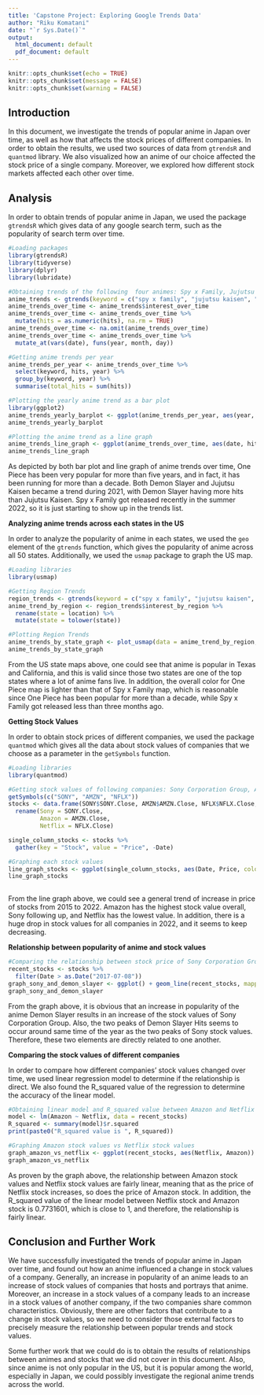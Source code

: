 ```yaml
---
title: 'Capstone Project: Exploring Google Trends Data'
author: "Riku Komatani"
date: "`r Sys.Date()`"
output:
  html_document: default
  pdf_document: default
---
```


```r
knitr::opts_chunk$set(echo = TRUE)
knitr::opts_chunk$set(message = FALSE)
knitr::opts_chunk$set(warning = FALSE)
```

## Introduction
In this document, we investigate the trends of popular anime in Japan over time, as well as how that affects the stock prices of different companies. In order to obtain the results, we used two sources of data from `gtrendsR` and `quantmod` library. We also visualized how an anime of our choice affected the stock price of a single company. Moreover, we explored how different stock markets affected each other over time.   


## Analysis
In order to obtain trends of popular anime in Japan, we used the package `gtrendsR` which gives data of any google search term, such as the popularity of search term over time. 

```r
#Loading packages
library(gtrendsR)
library(tidyverse)
library(dplyr)
library(lubridate)

```

```r
#Obtaining trends of the following  four animes: Spy x Family, Jujutsu Kaisen, Demon Slayer, One Piece.
anime_trends <- gtrends(keyword = c("spy x family", "jujutsu kaisen", "demon slayer", "one piece"))
anime_trends_over_time <- anime_trends$interest_over_time
anime_trends_over_time <- anime_trends_over_time %>%
  mutate(hits = as.numeric(hits), na.rm = TRUE)
anime_trends_over_time <- na.omit(anime_trends_over_time)
anime_trends_over_time <- anime_trends_over_time %>%
  mutate_at(vars(date), funs(year, month, day))
```

```r
#Getting anime trends per year
anime_trends_per_year <- anime_trends_over_time %>%
  select(keyword, hits, year) %>%
  group_by(keyword, year) %>%
  summarise(total_hits = sum(hits))

#Plotting the yearly anime trend as a bar plot
library(ggplot2)
anime_trends_yearly_barplot <- ggplot(anime_trends_per_year, aes(year, total_hits, fill = keyword)) + geom_bar(stat = "identity") + facet_wrap(~keyword) + labs(title = "Anime Trends Per Year", y = "Total Hits", x = "Year") 
anime_trends_yearly_barplot

```
```r
#Plotting the anime trend as a line graph
anime_trends_line_graph <- ggplot(anime_trends_over_time, aes(date, hits, group = keyword, colour = keyword)) + geom_line(size = 1) + labs(title = "Anime Trends Over Time", x = "Year", y = "Hits (Normalized between 0 and 100)")
anime_trends_line_graph
```

As depicted by both bar plot and line graph of anime trends over time, One Piece has been very popular for more than five years, and in fact, it has been running for more than a decade. Both Demon Slayer and Jujutsu Kaisen became a trend during 2021, with Demon Slayer having more hits than Jujutsu Kaisen. Spy x Family got released recently in the summer 2022, so it is just starting to show up in the trends list.

**Analyzing anime trends across each states in the US**

In order to analyze the popularity of anime in each states, we used the `geo` element of the `gtrends` function, which gives the popularity of anime across all 50 states. Additionally, we used the `usmap` package to graph the US map.

```r
#Loading libraries
library(usmap)

#Getting Region Trends
region_trends <- gtrends(keyword = c("spy x family", "jujutsu kaisen", "demon slayer", "one piece"), geo = "US")
anime_trend_by_region <- region_trends$interest_by_region %>%
  rename(state = location) %>%
  mutate(state = tolower(state))

#Plotting Region Trends
anime_trends_by_state_graph <- plot_usmap(data = anime_trend_by_region, values = "hits", color = "red") + scale_fill_continuous(name = "Anime Hits") + facet_wrap(~keyword) + theme(legend.position = "right") + labs(title = "Anime Trends by State")
anime_trends_by_state_graph
```

From the US state maps above, one could see that anime is popular in Texas and California, and this is valid since those two states are one of the top states where a lot of anime fans live. In addition, the overall color for One Piece map is lighter than that of Spy x Family map, which is reasonable since One Piece has been popular for more than a decade, while Spy x Family got released less than three months ago.


**Getting Stock Values**

In order to obtain stock prices of different companies, we used the package `quantmod` which gives all the data about stock values of companies that we choose as a parameter in the `getSymbols` function.

```r
#Loading libraries
library(quantmod)

#Getting stock values of following companies: Sony Corporation Group, Amazon, Netflix.
getSymbols(c("SONY", "AMZN", "NFLX"))
stocks <- data.frame(SONY$SONY.Close, AMZN$AMZN.Close, NFLX$NFLX.Close, "Date" = as.Date(row.names(as.data.frame(SONY)))) %>%
  rename(Sony = SONY.Close,
         Amazon = AMZN.Close,
         Netflix = NFLX.Close)

single_column_stocks <- stocks %>%
  gather(key = "Stock", value = "Price", -Date)

#Graphing each stock values
line_graph_stocks <- ggplot(single_column_stocks, aes(Date, Price, colour = Stock)) + geom_line(size = 1) + labs(title = "Stock Price Over Time", x = "Date", y = "Price") + scale_color_discrete(name = "Company", labels = c("Sony", "Amazon", "Netflix"))
line_graph_stocks
                                                                                                        
```

From the line graph above, we could see a general trend of increase in price of stocks from 2015 to 2022. Amazon has the highest stock value overall, Sony following up, and Netflix has the lowest value. In addition, there is a huge drop in stock values for all companies in 2022, and it seems to keep decreasing. 


**Relationship between popularity of anime and stock values**

```r
#Comparing the relationship between stock price of Sony Corporation Group and Google search hits of Demon Slayer. Platforms such as Crunchyroll and Funimation are popular for viewing Demon Slayer, and both platforms are owned by Sony Corporation Group, so we expect some relationship between these two variables.
recent_stocks <- stocks %>%
  filter(Date > as.Date("2017-07-08"))
graph_sony_and_demon_slayer <- ggplot() + geom_line(recent_stocks, mapping = aes(Date, Sony, color = "Price of Sony Stock")) + geom_line(filter(anime_trends_over_time, keyword == "demon slayer"), mapping = aes(as.Date(date), hits, color = "Demon Slayer Hits")) + scale_y_continuous(name = "Price", sec.axis = sec_axis(~., name = "Hits")) + labs(title = "Sony Stock Price vs Demon Slayer Hits Over Time", x = "Date", y = "Price")
graph_sony_and_demon_slayer
```


From the graph above, it is obvious that an increase in popularity of the anime Demon Slayer results in an increase of the stock values of Sony Corporation Group. Also, the two peaks of Demon Slayer Hits seems to occur around same time of the year as the two peaks of Sony stock values. Therefore, these two elements are directly related to one another.


**Comparing the stock values of different companies**

In order to compare how different companies' stock values changed over time, we used linear regression model to determine if the relationship is direct. We also found the R_squared value of the regression to determine the accuracy of the linear model.

```r
#Obtaining linear model and R_squared value between Amazon and Netflix
model <- lm(Amazon ~ Netflix, data = recent_stocks)
R_squared <- summary(model)$r.squared
print(paste0("R_squared value is ", R_squared))

#Graphing Amazon stock values vs Netflix stock values
graph_amazon_vs_netflix <- ggplot(recent_stocks, aes(Netflix, Amazon)) + geom_point() + geom_smooth(method = "lm", aes(color = "Linear")) + geom_smooth(se = FALSE, aes(color = "Smooth")) + labs(title = "Amazon stock vs Netflix stock", x = "Netflix Stock", y = "Amazon Stock") + scale_color_manual(name = "Model", values = c("blue", "red"))
graph_amazon_vs_netflix
```

As proven by the graph above, the relationship between Amazon stock values and Netflix stock values are fairly linear, meaning that as the price of Netflix stock increases, so does the price of Amazon stock. In addition, the R_squared value of the linear model between Netflix stock and Amazon stock is 0.7731601, which is close to 1, and therefore, the relationship is fairly linear.

## Conclusion and Further Work
We have successfully investigated the trends of popular anime in Japan over time, and found out how an anime influenced a change in stock values of a company. Generally, an increase in popularity of an anime leads to an increase of stock values of companies that hosts and portrays that anime. Moreover, an increase in a stock values of a company leads to an increase in a stock values of another company, if the two companies share common characteristics. Obviously, there are other factors that contribute to a change in stock values, so we need to consider those external factors to precisely measure the relationship between popular trends and stock values. 

Some further work that we could do is to obtain the results of relationships between animes and stocks that we did not cover in this document. Also, since anime is not only popular in the US, but it is popular among the world, especially in Japan, we could possibly investigate the regional anime trends across the world.

